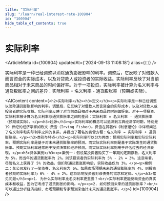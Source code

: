 ```yaml
---
title: "实际利率"
slug: "/learn/real-interest-rate-100904"
id: "100904"
hide_table_of_contents: true
---
```



# 实际利率

<ArticleMeta id={100904} updatedAt={'2024-09-13 11:08:18'} alias={`[]`} />
<div className='border-solid border-b border-t-0 my-4 border-[var(--ifm-color-gray-300)]' />

实际利率是一种已经调整以消除通货膨胀影响的利率。调整后，它反映了对借款人而言资金的实际成本，以及对贷款人或投资者的实际收益。实际利率反映了对当前商品相对于未来商品的时间偏好率。对于一项投资，实际利率被计算为名义利率与通货膨胀率之间的差异：实际利率 = 名义利率 - 通货膨胀率（预期或实际）。

<AIContent content={`<h2>实际利率</h2><h3>定义</h3><p>实际利率是一种已经调整以消除通货膨胀影响的利率。调整后，它反映了对借款人而言资金的实际成本，以及对贷款人或投资者的实际收益。实际利率反映了对当前商品相对于未来商品的时间偏好率。对于一项投资，实际利率被计算为名义利率与通货膨胀率之间的差异：实际利率 = 名义利率 - 通货膨胀率（预期或实际）。</p><h3>起源</h3><p>实际利率的概念可以追溯到古典经济学时期，特别是 19 世纪的经济学家如欧文·费雪（Irving Fisher）。费雪在其著作《利息理论》中详细阐述了名义利率和实际利率之间的关系，并提出了著名的费雪方程：名义利率 = 实际利率 + 通货膨胀率。</p><h3>类别与特点</h3><p>实际利率可以分为两类：预期实际利率和实际实际利率。预期实际利率是基于对未来通货膨胀率的预测，而实际实际利率则是基于实际发生的通货膨胀率。预期实际利率通常用于投资决策和经济预测，而实际实际利率则用于评估过去的经济表现。</p><h3>具体案例</h3><p>案例一：假设某投资者购买了一年期的定期存款，名义利率为 5%，而当年的通货膨胀率为 2%。则该投资者的实际利率为 5% - 2% = 3%。这意味着，尽管名义上获得了 5% 的收益，但扣除通货膨胀影响后，实际收益仅为 3%。</p><p>案例二：某公司发行了一笔债券，名义利率为 6%。如果市场预期未来的通货膨胀率为 4%，则投资者预期的实际利率为 6% - 4% = 2%。这将影响投资者对该债券的需求和定价。</p><h3>常见问题</h3><p>1. 为什么实际利率比名义利率更重要？<br/>实际利率更能反映资金的真实成本和收益，因为它考虑了通货膨胀的影响。</p><p>2. 如何预测未来的通货膨胀率？<br/>可以通过分析经济指标、市场预期和专家预测来估计未来的通货膨胀率。</p>`} id={100904} />
